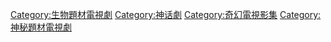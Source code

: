 
[[Category:生物題材電視劇|Category:生物題材電視劇]]
[[Category:神话劇|Category:神话劇]]
[[Category:奇幻電視影集|Category:奇幻電視影集]]
[[Category:神秘題材電視劇|Category:神秘題材電視劇]]